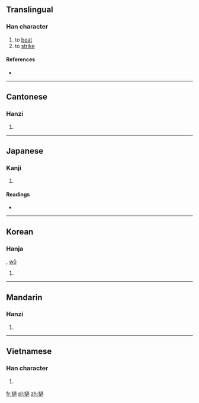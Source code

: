 {{also|挝}}
==Translingual==

===Han character===
{{Han char|rn=64|rad=手|as=13|sn=16|four=5703<sub>2</sub>|canj=手卜月月 (QYBB), X手卜月月 (XQYBB)}}

# to [[beat]]
# to [[strike]]

====References====
* {{Han ref|kx=0457.230|dkj=12778|dj=0806.060|hdz=31947.030|uh=64BE|ud=25790|bh=BEE2|bd=48866}}

----

==Cantonese==

===Hanzi===
{{yue-hanzi|jyut=|y=gwo1, ja1|sim=挝}}

# {{defn|lang=yue|sort=手13}}

----

==Japanese==

===Kanji===
{{ja-kanji|grade=|rs=手13}}

# {{defn|lang=ja|sort=手13}}

====Readings====
* {{ja-readings|on=[[た]] (ta), [[て]] (te), [[か]] (ka)|kun=[[うつ]] (utsu)}}

----

==Korean==

===Hanja===
{{ko-hanja|hangeul=과|eumhun=|rv=gwa|mr=kwa|y=kwa}}, [[wō]]

# {{defn|lang=ko|sort=手13}}

----

==Mandarin==

===Hanzi===
{{cmn-hanzi|sim=挝|pin=[[zhuā]] ([[zhua1]])|wg=chua<sup>1</sup>}}

# {{defn|lang=cmn|sort=手13}}

----

==Vietnamese==

===Han character===
{{vi-hantu|[[qua]], [[quờ]], [[quơ]], [[quớ]]|rs=手13}}

# {{defn|lang=vi|sort=手13}}

[[fr:撾]]
[[pl:撾]]
[[zh:撾]]
